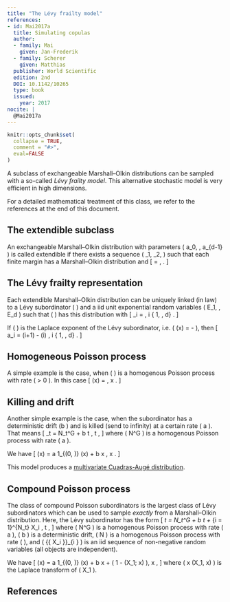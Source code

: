 ```yaml
---
title: "The Lévy frailty model"
references:
- id: Mai2017a
  title: Simulating copulas
  author:
  - family: Mai
    given: Jan-Frederik
  - family: Scherer
    given: Matthias
  publisher: World Scientific
  edition: 2nd
  DOI: 10.1142/10265
  type: book
  issued:
    year: 2017
nocite: |
  @Mai2017a
---
```


```r
knitr::opts_chunk$set(
  collapse = TRUE,
  comment = "#>",
  eval=FALSE
)
```

A subclass of exchangeable Marshall--Olkin distributions can be sampled with a so-called *Lévy frailty model*.
This alternative stochastic model is very efficient in high dimensions.

For a detailed mathematical treatment of this class, we refer to the references at the end of this document.


## The extendible subclass

An exchangeable Marshall--Olkin distribution with parameters \( a_0, \ldots, a_{d-1} \) is called extendible if there exists a sequence \( \tau_1, \tau_2, \ldots \) such that each finite margin has a Marshall--Olkin distribution and
\[
  \mathbb{P}{\left( \tau_1 > t_1 , \ldots \tau_d > t_d \right)}
    = \exp{\left \{ - \sum_{i = 0}^{d-1} a_i t_{[i+1]} \right \}}, \quad \boldsymbol{t} \geq 0 .
\]


## The Lévy frailty representation

Each extendible Marshall--Olkin distribution can be uniquely linked (in law) to a Lévy subordinator \( \Lambda \) and a iid unit exponential random variables \( E_1, \ldots , E_d \) such that \( \boldsymbol{\tau} \) has this distribution with
\[
  \tau_i
    = \inf{\left \{ t > 0 \ : \ \Lambda_t \geq E_i \right \}}, \quad i \in \{ 1, \ldots, d\} .
\]

If \( \psi \) is the Laplace exponent of the Lévy subordinator, i.e. \( \psi (x) = -\log\mathbb{E}{[\exp{\{ - x \Lambda_1\}}]} \), then
\[
  a_i
    = \psi (i+1) - \psi(i) , \quad i \in \{ 1, \ldots, d\} .
\]

## Homogeneous Poisson process

A simple example is the case, when \( \Lambda \) is a homogenous Poisson process with rate \( \lambda > 0 \).
In this case
\[
  \psi (x)
    = \lambda {\left( 1 - \exp{\{ -x\}} \right)} , \quad x \geq 0 .
\]


## Killing and drift

Another simple example is the case, when the subordinator has a deterministic drift \(b \geq 0 \) and is killed (send to infinity) at a certain rate \( a \geq 0 \).
That means
\[
  \Lambda_t
    = N_t^G \cdot \infty + b t , \quad t \geq 0 ,
\]
where \( N^G \) is a homogenous Poisson process with rate \( a \).

We have
\[
  \psi (x)
    = a 1_{(0, \infty)} (x)
      + b x , \quad x \geq 0 .
\]

This model produces a [multivariate Cuadras-Augé distribution](Cuadras-Auge-distribution.html).


## Compound Poisson process

The class of compound Poisson subordinators is the largest class of Lévy subordinators which can be used to sample *exactly* from a Marshall--Olkin distribution.
Here, the Lévy subordinator has the form
\[
  \Lambda_t
    = N_t^G \cdot \infty
      + b t
      + \sum_{i = 1}^{N_t} X_i , \quad t \geq 0 ,
\]
where \( N^G \) is a homogenous Poisson process with rate \( a \geq 0 \), \( b \geq 0 \) is a deterministic drift, \( N \) is a homogenous Poisson process with rate \( \lambda \geq 0 \), and \( {\{ X_i \}}_{i \in \mathbb{N}} \) is an iid sequence of non-negative random variables (all objects are independent).

We have
\[
  \psi (x)
    = a 1_{(0, \infty)} (x)
      + b x
      + \lambda \left( 1 - \mathcal{L} (X_1; x) \right), \quad x \geq 0 ,
\]
where \( x \mapsto \mathcal{L} (X_1, x) \) is the Laplace transform of \( X_1 \).


## References
